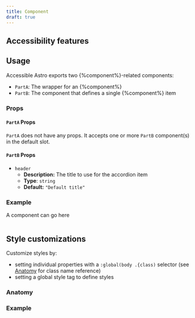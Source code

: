 ```yaml
---
title: Component
draft: true
---
```



## Accessibility features
## Usage
Accessible Astro exports two {%component%}-related components:
* `PartA`: The wrapper for an {%component%}
* `PartB`: The component that defines a single {%component%} item

### Props
#### `PartA` Props
`PartA` does not have any props. It accepts one or more `PartB` component(s) in the default slot.
#### `PartB` Props
* `header`
  * **Description:** The title to use for the accordion item
  * **Type**: `string`
  * **Default:** `"Default title"`

### Example

<NoStarlightStyles>
  A component can go here
</NoStarlightStyles>

```astro

```

## Style customizations
Customize styles by:

* setting individual properties with a `:global(body .{class)` selector (see [Anatomy](#anatomy) for class name reference)
* setting a global style tag to define styles

### Anatomy

### Example
```astro

```